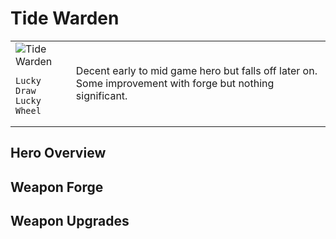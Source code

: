 
# Tide Warden

<table>
 <tr style={{ verticalAlign: 'top' }}>
  <td>
   <img 
        src={useBaseUrl("/img/tide-warden.jpeg")} 
        alt="Tide Warden" 
        style={{ maxWidth: '300px', objectFit: 'contain' }}
    />

```
Lucky Draw
Lucky Wheel
```

  </td>
  <td>
Decent early to mid game hero but falls off later on. Some improvement with forge but nothing significant.
  </td>
 </tr>
</table>

## Hero Overview

<HeroesOverview hero="Tide Warden" />

## Weapon Forge

<WeaponForge classification="hero" forge="Tide Warden" />

## Weapon Upgrades

<WeaponUpgrades classification="hero" name="Tide Warden" />

